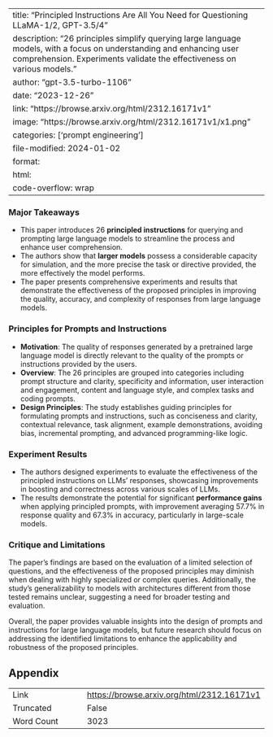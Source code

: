 
---
title: "Principled Instructions Are All You Need for Questioning LLaMA-1/2, GPT-3.5/4"
description: "26 principles simplify querying large language models, with a focus on understanding and enhancing user comprehension. Experiments validate the effectiveness on various models."
author: "gpt-3.5-turbo-1106"
date: "2023-12-26"
link: "https://browse.arxiv.org/html/2312.16171v1"
image: "https://browse.arxiv.org/html/2312.16171v1/x1.png"
categories: ['prompt engineering']
file-modified: 2024-01-02
format:
  html:
    code-overflow: wrap
---

### Major Takeaways

- This paper introduces 26 **principled instructions** for querying and prompting large language models to streamline the process and enhance user comprehension.
- The authors show that **larger models** possess a considerable capacity for simulation, and the more precise the task or directive provided, the more effectively the model performs.
- The paper presents comprehensive experiments and results that demonstrate the effectiveness of the proposed principles in improving the quality, accuracy, and complexity of responses from large language models.

### Principles for Prompts and Instructions

- **Motivation**: The quality of responses generated by a pretrained large language model is directly relevant to the quality of the prompts or instructions provided by the users.
- **Overview**: The 26 principles are grouped into categories including prompt structure and clarity, specificity and information, user interaction and engagement, content and language style, and complex tasks and coding prompts.
- **Design Principles**: The study establishes guiding principles for formulating prompts and instructions, such as conciseness and clarity, contextual relevance, task alignment, example demonstrations, avoiding bias, incremental prompting, and advanced programming-like logic.

### Experiment Results

- The authors designed experiments to evaluate the effectiveness of the principled instructions on LLMs' responses, showcasing improvements in boosting and correctness across various scales of LLMs.
- The results demonstrate the potential for significant **performance gains** when applying principled prompts, with improvement averaging 57.7% in response quality and 67.3% in accuracy, particularly in large-scale models.

### Critique and Limitations

The paper's findings are based on the evaluation of a limited selection of questions, and the effectiveness of the proposed principles may diminish when dealing with highly specialized or complex queries. Additionally, the study's generalizability to models with architectures different from those tested remains unclear, suggesting a need for broader testing and evaluation.

Overall, the paper provides valuable insights into the design of prompts and instructions for large language models, but future research should focus on addressing the identified limitations to enhance the applicability and robustness of the proposed principles.

## Appendix

|          |          |
|----------|----------|
| Link     | [https://browse.arxiv.org/html/2312.16171v1](https://browse.arxiv.org/html/2312.16171v1)       |
| Truncated       | False       |
| Word Count       | 3023       |